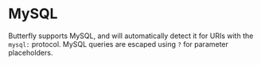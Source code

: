 # MySQL
Butterfly supports MySQL, and will automatically detect it for URIs with the `mysql:` protocol. MySQL queries are escaped using `?` for parameter placeholders.